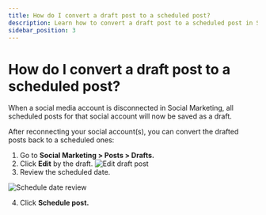 ```yaml
---
title: How do I convert a draft post to a scheduled post?
description: Learn how to convert a draft post to a scheduled post in Social Marketing when social media accounts get disconnected.
sidebar_position: 3
---
```


# How do I convert a draft post to a scheduled post?

When a social media account is disconnected in Social Marketing, all scheduled posts for that social account will now be saved as a draft.

After reconnecting your social account(s), you can convert the drafted posts back to a scheduled ones:

1. Go to **Social Marketing > Posts > Drafts.**
2. Click **Edit** by the draft.
   ![Edit draft post](/img/social-marketing/draft-to-scheduled-1.jpg)
3. Review the scheduled date.

![Schedule date review](/img/social-marketing/draft-to-scheduled-2.jpg)

4. Click **Schedule post.**